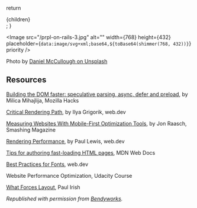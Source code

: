 
  return <section>{children}</section>;
}

<Image
  src="/prpl-on-rails-3.jpg"
  alt=""
  width={768}
  height={432}
  placeholder={`data:image/svg+xml;base64,${toBase64(shimmer(768, 432))}`}
  priority
/>

Photo by [Daniel McCullough on Unsplash](https://unsplash.com)

## Resources

[Building the DOM faster: speculative parsing, async, defer and preload](https://hacks.mozilla.org/2017/09/building-the-dom-faster-speculative-parsing-async-defer-and-preload/), by Milica Mihajlija, Mozilla Hacks

[Critical Rendering Path](https://web.dev/articles/critical-rendering-path), by Ilya Grigorik, web.dev

[Measuring Websites With Mobile-First Optimization Tools](https://www.smashingmagazine.com/2018/04/mobile-first-optimization-tools/), by Jon Raasch, Smashing Magazine

[Rendering Performance](https://developers.google.com/web/fundamentals/performance/rendering/), by Paul Lewis, web.dev

[Tips for authoring fast-loading HTML pages](https://developer.mozilla.org/en-US/docs/Learn/HTML/Howto/Author_fast-loading_HTML_pages), MDN Web Docs

[Best Practices for Fonts](https://web.dev/articles/font-best-practices), web.dev

Website Performance Optimization, Udacity Course

[What Forces Layout](https://gist.github.com/paulirish/5d52fb081b3570c81e3a), Paul Irish

_Republished with permission from [Bendyworks](https://bendyworks.com/blog)._
